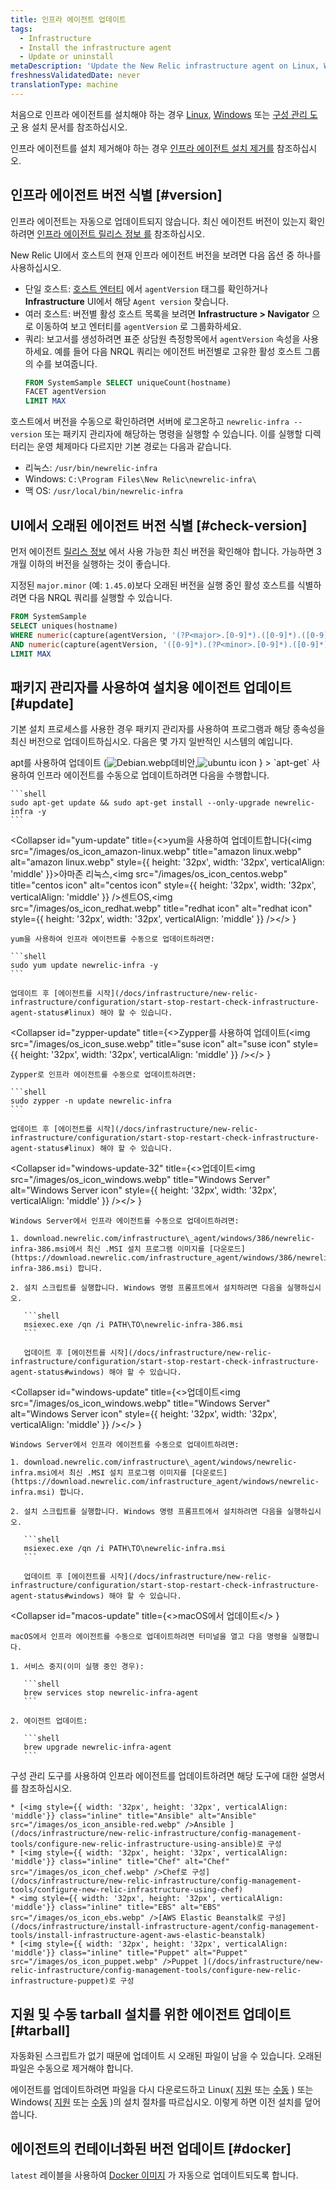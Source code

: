 ```yaml
---
title: 인프라 에이전트 업데이트
tags:
  - Infrastructure
  - Install the infrastructure agent
  - Update or uninstall
metaDescription: 'Update the New Relic infrastructure agent on Linux, Windows, or macOS systems.'
freshnessValidatedDate: never
translationType: machine
---
```


처음으로 인프라 에이전트를 설치해야 하는 경우 [Linux](/docs/infrastructure-install-amazon-linux-centos-debian-rhel-or-ubuntu), [Windows](/docs/infrastructure-install-windows-server) 또는 [구성 관리 도구](/docs/infrastructure/new-relic-infrastructure/config-management-tools) 용 설치 문서를 참조하십시오.

인프라 에이전트를 설치 제거해야 하는 경우 [인프라 에이전트 설치 제거를](/docs/agents/manage-apm-agents/installation/uninstall-agent) 참조하십시오.

## 인프라 에이전트 버전 식별 [#version]

인프라 에이전트는 자동으로 업데이트되지 않습니다. 최신 에이전트 버전이 있는지 확인하려면 [인프라 에이전트 릴리스 정보 를](/docs/release-notes/infrastructure-release-notes/infrastructure-agent-release-notes) 참조하십시오.

New Relic UI에서 호스트의 현재 인프라 에이전트 버전을 보려면 다음 옵션 중 하나를 사용하십시오.

* 단일 호스트: [호스트 엔터티](/docs/new-relic-solutions/new-relic-one/core-concepts/what-entity-new-relic/#find) 에서 `agentVersion` 태그를 확인하거나 <DNT>**Infrastructure**</DNT> UI에서 해당 `Agent version` 찾습니다.
* 여러 호스트: 버전별 활성 호스트 목록을 보려면 <DNT>**Infrastructure &gt; Navigator**</DNT> 으로 이동하여 보고 엔터티를 `agentVersion` 로 그룹화하세요.
* 쿼리: 보고서를 생성하려면 표준 상담원 측정항목에서 `agentVersion` 속성을 사용하세요. 예를 들어 다음 NRQL 쿼리는 에이전트 버전별로 고유한 활성 호스트 그룹의 수를 보여줍니다.
  ```sql
  FROM SystemSample SELECT uniqueCount(hostname) 
  FACET agentVersion 
  LIMIT MAX
  ```

호스트에서 버전을 수동으로 확인하려면 서버에 로그온하고 `newrelic-infra --version` 또는 패키지 관리자에 해당하는 명령을 실행할 수 있습니다. 이를 실행할 디렉터리는 운영 체제마다 다르지만 기본 경로는 다음과 같습니다.

* 리눅스: `/usr/bin/newrelic-infra`
* Windows: `C:\Program Files\New Relic\newrelic-infra\`
* 맥 OS: `/usr/local/bin/newrelic-infra`

## UI에서 오래된 에이전트 버전 식별 [#check-version]

먼저 에이전트 [릴리스 정보](/docs/release-notes/infrastructure-release-notes/infrastructure-agent-release-notes) 에서 사용 가능한 최신 버전을 확인해야 합니다. 가능하면 3개월 이하의 버전을 실행하는 것이 좋습니다.

지정된 `major.minor` (예: `1.45.0`)보다 오래된 버전을 실행 중인 활성 호스트를 식별하려면 다음 NRQL 쿼리를 실행할 수 있습니다.

```sql
FROM SystemSample 
SELECT uniques(hostname) 
WHERE numeric(capture(agentVersion, '(?P<major>.[0-9]*).([0-9]*).([0-9]*)')) <= 1 
AND numeric(capture(agentVersion, '([0-9]*).(?P<minor>.[0-9]*).([0-9]*)')) <= 45
LIMIT MAX
```

## 패키지 관리자를 사용하여 설치용 에이전트 업데이트 [#update]

기본 설치 프로세스를 사용한 경우 패키지 관리자를 사용하여 프로그램과 해당 종속성을 최신 버전으로 업데이트하십시오. 다음은 몇 가지 일반적인 시스템의 예입니다.

<CollapserGroup>
  <Collapser
    id="apt-update"
    title={<>apt를 사용하여 업데이트 (<img src="/images/os_icon_debian.webp" title="Debian icon" alt="Debian.webp" style={{ height: '32px', width: '32px', verticalAlign: 'middle' }}>데비안,<img src="/images/os_icon_ubuntu.webp" title="ubuntu icon" alt="ubuntu icon" style={{ height: '32px', width: '32px', verticalAlign: 'middle' }} /></img></>
    }
  >
    `apt-get` 사용하여 인프라 에이전트를 수동으로 업데이트하려면 다음을 수행합니다.

    ```shell
    sudo apt-get update && sudo apt-get install --only-upgrade newrelic-infra -y
    ```
  </Collapser>

  <Collapser
    id="yum-update"
    title={<>yum을 사용하여 업데이트합니다(<img src="/images/os_icon_amazon-linux.webp" title="amazon linux.webp" alt="amazon linux.webp" style={{ height: '32px', width: '32px', verticalAlign: 'middle' }}>아마존 리눅스,<img src="/images/os_icon_centos.webp" title="centos icon" alt="centos icon" style={{ height: '32px', width: '32px', verticalAlign: 'middle' }} />센트OS,<img src="/images/os_icon_redhat.webp" title="redhat icon" alt="redhat icon" style={{ height: '32px', width: '32px', verticalAlign: 'middle' }} /></img></>
    }
  >
    yum을 사용하여 인프라 에이전트를 수동으로 업데이트하려면:

    ```shell
    sudo yum update newrelic-infra -y
    ```

    업데이트 후 [에이전트를 시작](/docs/infrastructure/new-relic-infrastructure/configuration/start-stop-restart-check-infrastructure-agent-status#linux) 해야 할 수 있습니다.
  </Collapser>

  <Collapser
    id="zypper-update"
    title={<>Zypper를 사용하여 업데이트(<img src="/images/os_icon_suse.webp" title="suse icon" alt="suse icon" style={{ height: '32px', width: '32px', verticalAlign: 'middle' }} /></>
    }
  >
    Zypper로 인프라 에이전트를 수동으로 업데이트하려면:

    ```shell
    sudo zypper -n update newrelic-infra
    ```

    업데이트 후 [에이전트를 시작](/docs/infrastructure/new-relic-infrastructure/configuration/start-stop-restart-check-infrastructure-agent-status#linux) 해야 할 수 있습니다.
  </Collapser>

  <Collapser
    id="windows-update-32"
    title={<>업데이트<img src="/images/os_icon_windows.webp" title="Windows Server" alt="Windows Server icon" style={{ height: '32px', width: '32px', verticalAlign: 'middle' }} /></>
    }
  >
    Windows Server에서 인프라 에이전트를 수동으로 업데이트하려면:

    1. download.newrelic.com/infrastructure\_agent/windows/386/newrelic-infra-386.msi에서 최신 .MSI 설치 프로그램 이미지를 [다운로드](https://download.newrelic.com/infrastructure_agent/windows/386/newrelic-infra-386.msi) 합니다.

    2. 설치 스크립트를 실행합니다. Windows 명령 프롬프트에서 설치하려면 다음을 실행하십시오.

       ```shell
       msiexec.exe /qn /i PATH\TO\newrelic-infra-386.msi
       ```

       업데이트 후 [에이전트를 시작](/docs/infrastructure/new-relic-infrastructure/configuration/start-stop-restart-check-infrastructure-agent-status#windows) 해야 할 수 있습니다.
  </Collapser>

  <Collapser
    id="windows-update"
    title={<>업데이트<img src="/images/os_icon_windows.webp" title="Windows Server" alt="Windows Server icon" style={{ height: '32px', width: '32px', verticalAlign: 'middle' }} /></>
    }
  >
    Windows Server에서 인프라 에이전트를 수동으로 업데이트하려면:

    1. download.newrelic.com/infrastructure\_agent/windows/newrelic-infra.msi에서 최신 .MSI 설치 프로그램 이미지를 [다운로드](https://download.newrelic.com/infrastructure_agent/windows/newrelic-infra.msi) 합니다.

    2. 설치 스크립트를 실행합니다. Windows 명령 프롬프트에서 설치하려면 다음을 실행하십시오.

       ```shell
       msiexec.exe /qn /i PATH\TO\newrelic-infra.msi
       ```

       업데이트 후 [에이전트를 시작](/docs/infrastructure/new-relic-infrastructure/configuration/start-stop-restart-check-infrastructure-agent-status#windows) 해야 할 수 있습니다.
  </Collapser>

  <Collapser
    id="macos-update"
    title={<>macOS에서 업데이트</>
    }
  >
    macOS에서 인프라 에이전트를 수동으로 업데이트하려면 터미널을 열고 다음 명령을 실행합니다.

    1. 서비스 중지(이미 실행 중인 경우):

       ```shell
       brew services stop newrelic-infra-agent
       ```

    2. 에이전트 업데이트:

       ```shell
       brew upgrade newrelic-infra-agent
       ```
  </Collapser>

  <Collapser id="config-mgmt-update" title="구성 관리 도구로 업데이트">
    구성 관리 도구를 사용하여 인프라 에이전트를 업데이트하려면 해당 도구에 대한 설명서를 참조하십시오.

    * [<img style={{ width: '32px', height: '32px', verticalAlign: 'middle'}} class="inline" title="Ansible" alt="Ansible" src="/images/os_icon_ansible-red.webp" />Ansible ](/docs/infrastructure/new-relic-infrastructure/config-management-tools/configure-new-relic-infrastructure-using-ansible)로 구성
    * [<img style={{ width: '32px', height: '32px', verticalAlign: 'middle'}} class="inline" title="Chef" alt="Chef" src="/images/os_icon_chef.webp" />Chef로 구성](/docs/infrastructure/new-relic-infrastructure/config-management-tools/configure-new-relic-infrastructure-using-chef)
    * <img style={{ width: '32px', height: '32px', verticalAlign: 'middle'}} class="inline" title="EBS" alt="EBS" src="/images/os_icon_ebs.webp" />[AWS Elastic Beanstalk로 구성](/docs/infrastructure/install-infrastructure-agent/config-management-tools/install-infrastructure-agent-aws-elastic-beanstalk)
    * [<img style={{ width: '32px', height: '32px', verticalAlign: 'middle'}} class="inline" title="Puppet" alt="Puppet" src="/images/os_icon_puppet.webp" />Puppet ](/docs/infrastructure/new-relic-infrastructure/config-management-tools/configure-new-relic-infrastructure-puppet)로 구성
  </Collapser>
</CollapserGroup>

## 지원 및 수동 tarball 설치를 위한 에이전트 업데이트 [#tarball]

<Callout variant="important">
  자동화된 스크립트가 없기 때문에 업데이트 시 오래된 파일이 남을 수 있습니다. 오래된 파일은 수동으로 제거해야 합니다.
</Callout>

에이전트를 업데이트하려면 파일을 다시 다운로드하고 Linux( [지원](/docs/infrastructure/install-configure-infrastructure/linux-installation/assisted-install-infrastructure-linux) 또는 [수동](/docs/infrastructure/install-configure-infrastructure/linux-installation/manual-install-infrastructure-linux) ) 또는 Windows( [지원](/docs/infrastructure/install-configure-infrastructure/windows-installation/assisted-install-infrastructure-windows) 또는 [수동](/docs/infrastructure/install-configure-infrastructure/windows-installation/manual-install-infrastructure-windows) )의 설치 절차를 따르십시오. 이렇게 하면 이전 설치를 덮어씁니다.

## 에이전트의 컨테이너화된 버전 업데이트 [#docker]

`latest` 레이블을 사용하여 [Docker 이미지](/docs/infrastructure/install-infrastructure-agent/linux-installation/docker-container-infrastructure-monitoring) 가 자동으로 업데이트되도록 합니다.